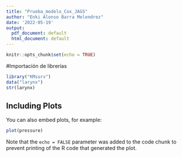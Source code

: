 ```yaml
---
title: "Prueba_modelo_Cox_JAGS"
author: "Enki Alonso Barra Melendrez"
date: '2022-05-19'
output:
  pdf_document: default
  html_document: default
---
```


```r
knitr::opts_chunk$set(echo = TRUE)
```
#Importación de librerías

```r
library("KMsurv")
data("larynx")
str(larynx)
```



## Including Plots

You can also embed plots, for example:

```r
plot(pressure)
```

Note that the `echo = FALSE` parameter was added to the code chunk to prevent printing of the R code that generated the plot.
